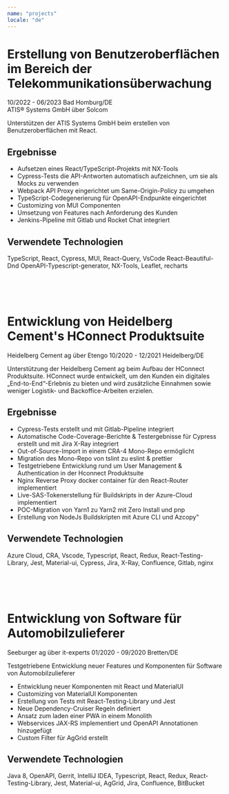 ```yaml
---
name: "projects"
locale: "de"
---
```



# Erstellung von Benutzeroberflächen im Bereich der Telekommunikationsüberwachung
10/2022 - 06/2023 Bad Homburg/DE   
ATIS® Systems GmbH über Solcom   

Unterstützen der ATIS Systems GmbH beim erstellen von Benutzeroberflächen mit React.

## Ergebnisse
- Aufsetzen eines React/TypeScript-Projekts mit NX-Tools
- Cypress-Tests die API-Antworten automatisch aufzeichnen, um sie als Mocks zu verwenden
- Webpack API Proxy eingerichtet um Same-Origin-Policy zu umgehen
- TypeScript-Codegenerierung für OpenAPI-Endpunkte eingerichtet
- Customizing von MUI Componenten
- Umsetzung von Features nach Anforderung des Kunden
- Jenkins-Pipeline mit Gitlab und Rocket Chat integriert

## Verwendete Technologien
<Chips>
TypeScript, React, Cypress, MUI, React-Query, VsCode React-Beautiful-Dnd OpenAPI-Typescript-generator, NX-Tools, Leaflet, recharts
</Chips>

\
&nbsp;
\
&nbsp;

# Entwicklung von Heidelberg Cement's HConnect Produktsuite
Heidelberg Cement ag über Etengo
10/2020 - 12/2021 Heidelberg/DE

Unterstützung der Heidelberg Cement ag beim Aufbau der HConnect Produktsuite. HConnect wurde entwickelt, um den Kunden ein digitales „End-to-End“-Erlebnis zu bieten und wird zusätzliche Einnahmen sowie weniger Logistik- und Backoffice-Arbeiten erzielen.

## Ergebnisse
- Cypress-Tests erstellt und mit Gitlab-Pipeline integriert
- Automatische Code-Coverage-Berichte & Testergebnisse für Cypress erstellt und mit Jira X-Ray integriert
- Out-of-Source-Import in einem CRA-4 Mono-Repo ermöglicht
- Migration des Mono-Repo von tslint zu eslint & prettier
- Testgetriebene Entwicklung rund um User Management & Authentication in der Hconnect Produktsuite
- Nginx Reverse Proxy docker container für den React-Router implementiert
- Live-SAS-Tokenerstellung für Buildskripts in der Azure-Cloud implementiert
- POC-Migration von Yarn1 zu Yarn2 mit Zero Install und pnp
- Erstellung von NodeJs Buildskripten mit Azure CLI und Azcopy"

## Verwendete Technologien
<Chips>
Azure Cloud, CRA, Vscode, Typescript, React, Redux, React-Testing-Library, Jest, Material-ui, Cypress, Jira, X-Ray, Confluence, Gitlab, nginx
</Chips>

\
&nbsp;
\
&nbsp;

# Entwicklung von Software für Automobilzulieferer
Seeburger ag über it-experts
01/2020 - 09/2020 Bretten/DE

Testgetriebene Entwicklung neuer Features und Komponenten für Software von Automobilzulieferer

- Entwicklung neuer Komponenten mit React und MaterialUI
- Customizing von MaterialUI Komponenten
- Erstellung von Tests mit React-Testing-Library und Jest
- Neue Dependency-Cruiser Regeln definiert
- Ansatz zum laden einer PWA in einem Monolith
- Webservices JAX-RS implementiert und OpenAPI Annotationen hinzugefügt
- Custom Filter für AgGrid erstellt

## Verwendete Technologien
<Chips>
Java 8, OpenAPI, Gerrit, IntelliJ IDEA, Typescript, React, Redux, React-Testing-Library, Jest, Material-ui, AgGrid, Jira, Confluence, BitBucket
</Chips>